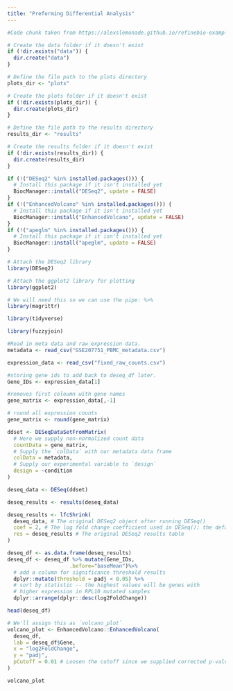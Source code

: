---
title: "Preforming Differential Analysis"
---
```{r}
#Code chunk taken from https://alexslemonade.github.io/refinebio-examples/03-rnaseq/differential-expression_rnaseq_01.html. Which was provided in the project instructions.

# Create the data folder if it doesn't exist
if (!dir.exists("data")) {
  dir.create("data")
}

# Define the file path to the plots directory
plots_dir <- "plots"

# Create the plots folder if it doesn't exist
if (!dir.exists(plots_dir)) {
  dir.create(plots_dir)
}

# Define the file path to the results directory
results_dir <- "results"

# Create the results folder if it doesn't exist
if (!dir.exists(results_dir)) {
  dir.create(results_dir)
}
```

```{r}
if (!("DESeq2" %in% installed.packages())) {
  # Install this package if it isn't installed yet
  BiocManager::install("DESeq2", update = FALSE)
}
if (!("EnhancedVolcano" %in% installed.packages())) {
  # Install this package if it isn't installed yet
  BiocManager::install("EnhancedVolcano", update = FALSE)
}
if (!("apeglm" %in% installed.packages())) {
  # Install this package if it isn't installed yet
  BiocManager::install("apeglm", update = FALSE)
}
```

```{r}
# Attach the DESeq2 library
library(DESeq2)

# Attach the ggplot2 library for plotting
library(ggplot2)

# We will need this so we can use the pipe: %>%
library(magrittr)

library(tidyverse)

library(fuzzyjoin)
```

```{r}
#Read in meta data and raw expression data.
metadata <- read_csv("GSE207751_PBMC_metadata.csv")

expression_data <- read_csv("fixed_raw_counts.csv")

#storing gene ids to add back to deseq_df later.
Gene_IDs <- expression_data[1]

#removes first coloumn with gene names
gene_matrix <- expression_data[,-1]

# round all expression counts
gene_matrix <- round(gene_matrix)
```


```{r}
ddset <- DESeqDataSetFromMatrix(
  # Here we supply non-normalized count data
  countData = gene_matrix,
  # Supply the `colData` with our metadata data frame
  colData = metadata,
  # Supply our experimental variable to `design`
  design = ~condition
)

deseq_data <- DESeq(ddset)
```

```{r}
deseq_results <- results(deseq_data)
```

```{r}
deseq_results <- lfcShrink(
  deseq_data, # The original DESeq2 object after running DESeq()
  coef = 2, # The log fold change coefficient used in DESeq(); the default is 2.
  res = deseq_results # The original DESeq2 results table
)
```

```{r}
deseq_df <- as.data.frame(deseq_results)
deseq_df <- deseq_df %>% mutate(Gene_IDs,
                    .before="baseMean")%>%
  # add a column for significance threshold results
  dplyr::mutate(threshold = padj < 0.05) %>%
  # sort by statistic -- the highest values will be genes with
  # higher expression in RPL10 mutated samples
  dplyr::arrange(dplyr::desc(log2FoldChange))
```


```{r}
head(deseq_df)
```
```{r}
# We'll assign this as `volcano_plot`
volcano_plot <- EnhancedVolcano::EnhancedVolcano(
  deseq_df,
  lab = deseq_df$Gene,
  x = "log2FoldChange",
  y = "padj",
  pCutoff = 0.01 # Loosen the cutoff since we supplied corrected p-values
)

volcano_plot

```

